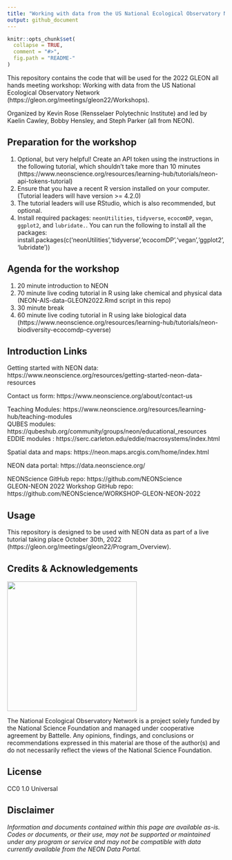 ```yaml
---
title: "Working with data from the US National Ecological Observatory Network"
output: github_document
---
```


<!-- README.md is generated from README.Rmd. Please edit that file -->

```r
knitr::opts_chunk$set(
  collapse = TRUE,
  comment = "#>",
  fig.path = "README-"
)

```
<!-- ****** Description ****** -->

This repository contains the code that will be used for the 2022 GLEON all hands meeting workshop: Working with data from the US National Ecological Observatory Network (https://gleon.org/meetings/gleon22/Workshops).

<!-- ****** Organizers ****** -->

Organized by Kevin Rose (Rensselaer Polytechnic Institute) and led by Kaelin Cawley, Bobby Hensley, and Steph Parker (all from NEON).

<!-- ****** Prep ****** -->
## Preparation for the workshop
1. Optional, but very helpful! Create an API token using the instructions in the following tutorial, which shouldn't take more than 10 minutes (https://www.neonscience.org/resources/learning-hub/tutorials/neon-api-tokens-tutorial)
2. Ensure that you have a recent R version installed on your computer. (Tutorial leaders will have version >= 4.2.0)
3. The tutorial leaders will use RStudio, which is also recommended, but optional.
4. Install required packages: `neonUtilities`, `tidyverse`, `ecocomDP`, `vegan`, `ggplot2`, and `lubridate.`. You can run the following to install all the packages: install.packages(c('neonUtilities','tidyverse','ecocomDP','vegan','ggplot2','lubridate'))


<!-- ****** Agenda ****** -->
## Agenda for the workshop
1. 20 minute introduction to NEON
2. 70 minute live coding tutorial in R using lake chemical and physical data (NEON-AIS-data-GLEON2022.Rmd script in this repo)
3. 30 minute break
4. 60 minute live coding tutorial in R using lake biological data (https://www.neonscience.org/resources/learning-hub/tutorials/neon-biodiversity-ecocomdp-cyverse)


<!-- ****** Intro Links ****** -->
## Introduction Links

Getting started with NEON data: https://www.neonscience.org/resources/getting-started-neon-data-resources

Contact us form: https://www.neonscience.org/about/contact-us

Teaching Modules: https://www.neonscience.org/resources/learning-hub/teaching-modules <br />
QUBES modules: https://qubeshub.org/community/groups/neon/educational_resources <br />
EDDIE modules : https://serc.carleton.edu/eddie/macrosystems/index.html

Spatial data and maps: https://neon.maps.arcgis.com/home/index.html

<!-- Como Creek NEON (COMO) site page: https://www.neonscience.org/field-sites/como  <br /> -->
<!-- Note: Just substitute the 4-letter site code at the end of the url to see any other site page. -->

NEON data portal: https://data.neonscience.org/

NEONScience GitHub repo: https://github.com/NEONScience <br />
GLEON-NEON 2022 Workshop GitHub repo: https://github.com/NEONScience/WORKSHOP-GLEON-NEON-2022

<!-- ****** Usage ****** -->
## Usage
This repository is designed to be used with NEON data as part of a live tutorial taking place October 30th, 2022 (https://gleon.org/meetings/gleon22/Program_Overview).

<!-- ****** Acknowledgements ****** -->
## Credits & Acknowledgements

<!-- HTML tags to produce image, resize, add hyperlink. -->
<!-- ONLY WORKS WITH HTML or GITHUB documents -->
<a href="http://www.neonscience.org/">
<img src="logo.png" width="300px" />
</a>

<!-- Acknowledgements text -->
The National Ecological Observatory Network is a project solely funded by the National Science Foundation and managed under cooperative agreement by Battelle. Any opinions, findings, and conclusions or recommendations expressed in this material are those of the author(s) and do not necessarily reflect the views of the National Science Foundation.



<!-- ****** License ****** -->
## License

CC0 1.0 Universal



<!-- ****** Disclaimer ****** -->
## Disclaimer

*Information and documents contained within this page are available as-is. Codes or documents, or their use, may not be supported or maintained under any program or service and may not be compatible with data currently available from the NEON Data Portal.*